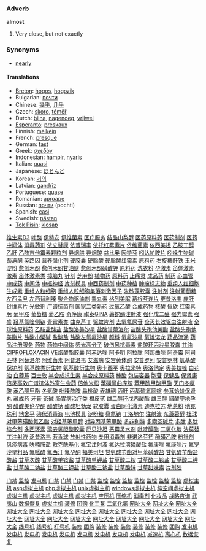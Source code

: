 ===Adverb===
'''almost'''

#Very close, but not exactly

===Synonyms===
*[[nearly]]

====Translations====
*[[Breton]]: [[hogos]], [[hogozik]]
*Bulgarian: [[почти]]
*Chinese: [[幾乎]], [[几乎]]
*Czech: [[skoro]], [[téměř]]
*Dutch: [[bijna]], [[nagenoeg]], [[vrijwel]]
*[[Esperanto]]: [[preskaux]]
*Finnish: [[melkein]]
*French: [[presque]]
*German: [[fast]]
*Greek: [[σχεδόν]]
*Indonesian: [[hampir]], [[nyaris]]
*Italian: [[quasi]]
*Japanese: [[ほとんど]]
*Korean: [[거의]]
*Latvian: [[gandrīz]]
*Portuguese: [[quase]]
*Romanian: [[aproape]]
*Russian: [[почти]] (pochti)
*Spanish: [[casi]]
*Swedish: [[nästan]]
*[[Tok Pisin]]: [[klosap]]
[http://www.shop263.com/i8-3/1.htm 维生素D3]
[http://www.shop263.com/i8-3/2.htm 叶酸]
[http://www.shop263.com/i8-3/3.htm 伊特安]
[http://www.shop263.com/i8-3/4.htm 伊维菌素]
[http://www.shop263.com/i8-3/5.htm 医疗服务]
[http://www.shop263.com/i8-3/6.htm 结晶山梨醇]
[http://www.shop263.com/i8-3/7.htm 医药原料药]
[http://www.shop263.com/i8-3/8.htm 医药制剂]
[http://www.shop263.com/i8-3/9.htm 医药中间体]
[http://www.shop263.com/i8-3/10.htm 消毒药剂]
[http://www.shop263.com/i8-3/11.htm 依立替康]
[http://www.shop263.com/i8-3/12.htm 依普瑞丰]
[http://www.shop263.com/i8-3/13.htm 依托红霉素片]
[http://www.shop263.com/i8-3/14.htm 依维菌素]
[http://www.shop263.com/i8-3/15.htm 依西美坦]
[http://www.shop263.com/i8-3/16.htm 乙胺丁醇]
[http://www.shop263.com/i8-3/17.htm 乙肝]
[http://www.shop263.com/i8-3/18.htm 乙酰吉他霉素颗粒剂]
[http://www.shop263.com/i8-3/19.htm 异烟肼]
[http://www.shop263.com/i8-3/20.htm 异烟酸]
[http://www.shop263.com/i8-3/21.htm 益比奥]
[http://www.shop263.com/i8-3/22.htm 因特芬]
[http://www.shop263.com/i8-3/23.htm 吲达帕胺片]
[http://www.shop263.com/i8-3/24.htm 吲哚生物碱]
[http://www.shop263.com/i8-3/25.htm 茚满酮]
[http://www.shop263.com/i8-3/26.htm 英路因]
[http://www.shop263.com/i8-3/27.htm 营养强化剂]
[http://www.shop263.com/i8-3/28.htm 硬胶囊]
[http://www.shop263.com/i8-3/29.htm 硬脂酸]
[http://www.shop263.com/i8-3/30.htm 硬脂酸红霉素]
[http://www.shop263.com/i8-3/31.htm 原料药]
[http://www.shop263.com/i8-3/32.htm 右旋糖酐铁]
[http://www.shop263.com/i8-3/33.htm 玉米淀粉]
[http://www.shop263.com/i8-3/34.htm 愈创木酚]
[http://www.shop263.com/i8-3/35.htm 愈创木酚甘油醚]
[http://www.shop263.com/i8-3/36.htm 愈创木酚磺酸钾]
[http://www.shop263.com/i8-3/37.htm 原料药]
[http://www.shop263.com/i8-3/38.htm 洗衣粉]
[http://www.shop263.com/i8-3/39.htm 孕激素]
[http://www.shop263.com/i8-3/40.htm 甾体激素]
[http://www.shop263.com/i8-3/41.htm 激素]
[http://www.shop263.com/i8-3/42.htm 甾体激素类]
[http://www.shop263.com/i8-3/43.htm 樟脑丸]
[http://www.shop263.com/i8-3/44.htm 针剂]
[http://www.shop263.com/i8-3/45.htm 芝麻酚]
[http://www.shop263.com/i8-3/46.htm 植物药]
[http://www.shop263.com/i8-3/47.htm 原料药]
[http://www.shop263.com/i8-3/48.htm 止痛灵]
[http://www.shop263.com/i8-3/49.htm 成品药]
[http://www.shop263.com/i8-3/50.htm 制药]
[http://www.shop263.com/i8-3/51.htm 心血管]
[http://www.shop263.com/i8-3/52.htm 中成药]
[http://www.shop263.com/i8-3/53.htm 中间体]
[http://www.shop263.com/i8-3/54.htm 中枢神经]
[http://www.shop263.com/i8-3/55.htm 片剂模具]
[http://www.shop263.com/i8-3/56.htm 中西药制剂]
[http://www.shop263.com/i8-3/57.htm 中药种植]
[http://www.shop263.com/i8-3/58.htm 肿瘤标志物]
[http://www.shop263.com/i8-3/59.htm 重组人红细胞生成素]
[http://www.shop263.com/i8-3/60.htm 重组人粒细胞]
[http://www.shop263.com/i8-3/61.htm 重组人粒细胞集落刺激因子]
[http://www.shop263.com/i8-3/62.htm 朱砂莲胶囊]
[http://www.shop263.com/i8-3/63.htm 注射剂]
[http://www.shop263.com/i8-3/64.htm 注射葡萄糖]
[http://www.shop263.com/i8-3/65.htm 左西孟旦]
[http://www.shop263.com/i8-3/66.htm 左西替利嗪]
[http://www.shop263.com/i8-3/67.htm 聚合物驱油剂]
[http://www.shop263.com/i8-3/68.htm 睾丸素]
[http://www.shop263.com/i8-3/69.htm 格列美脲]
[http://www.shop263.com/i8-3/70.htm 葛根芩连片]
[http://www.shop263.com/i8-3/71.htm 更昔洛韦]
[http://www.shop263.com/i8-3/72.htm 庚肝]
[http://www.shop263.com/i8-3/73.htm 谷维素片]
[http://www.shop263.com/i8-3/74.htm 光敏剂]
[http://www.shop263.com/i8-3/75.htm 广谱抗菌剂]
[http://www.shop263.com/i8-3/76.htm 国家二类新药]
[http://www.shop263.com/i8-3/77.htm 过氧乙酸]
[http://www.shop263.com/i8-3/78.htm 合成药物]
[http://www.shop263.com/i8-3/79.htm 核酸]
[http://www.shop263.com/i8-3/80.htm 恒欣]
[http://www.shop263.com/i8-3/81.htm 红霉素肟]
[http://www.shop263.com/i8-3/82.htm 葡甲胺]
[http://www.shop263.com/i8-3/83.htm 葡萄糖]
[http://www.shop263.com/i8-3/84.htm 葡乙胺]
[http://www.shop263.com/i8-3/85.htm 奇净康]
[http://www.shop263.com/i8-3/86.htm 祺泰GINA]
[http://www.shop263.com/i8-3/87.htm 蕲蛇酶注射液]
[http://www.shop263.com/i8-3/88.htm 强化戊二醛]
[http://www.shop263.com/i8-3/89.htm 强力霉素]
[http://www.shop263.com/i8-3/90.htm 强盛]
[http://www.shop263.com/i8-3/91.htm 羟基氯喹侧链]
[http://www.shop263.com/i8-3/92.htm 青霉素类]
[http://www.shop263.com/i8-3/93.htm 曲克芦丁]
[http://www.shop263.com/i8-3/94.htm 驱蚊片剂]
[http://www.shop263.com/i8-3/95.htm 去氧氟尿苷]
[http://www.shop263.com/i8-3/96.htm 全灭长效驱虫注射液] 
[http://www.shop263.com/i8-3/97.htm 全球性原料药]
[http://www.shop263.com/i8-3/98.htm 乙胺盐酸盐]
[http://www.shop263.com/i8-3/99.htm 盐酸洛美沙星]
[http://www.shop263.com/i8-3/100.htm 盐酸谱萘洛尔]
[http://www.shop263.com/i8-3/101.htm 盐酸头孢他美酯]
[http://www.shop263.com/i8-3/102.htm 盐酸头孢他美酯片]
[http://www.shop263.com/i8-3/103.htm 盐酸小檗碱]
[http://www.shop263.com/i8-3/104.htm 盐酸盐]
[http://www.shop263.com/i8-3/105.htm 盐酸左氧氟沙星]
[http://www.shop263.com/i8-3/106.htm 颜料]
[http://www.shop263.com/i8-3/107.htm 氧氟沙星]
[http://www.shop263.com/i8-3/108.htm 氧雄诺龙]
[http://www.shop263.com/i8-3/109.htm 药品流通]
[http://www.shop263.com/i8-3/110.htm 药品注册服务]
[http://www.shop263.com/i8-3/111.htm 药物]
[http://www.shop263.com/i8-3/112.htm 药物中间体]
[http://www.shop263.com/i8-3/113.htm 感光高分子]
[http://www.shop263.com/i8-3/114.htm 破伤风抗毒素]
[http://www.shop263.com/i8-3/115.htm 盐酸环丙沙星胶囊]
[http://www.shop263.com/i8-3/116.htm 甘油]
[http://www.shop263.com/i8-3/117.htm CIPROFLOXACIN]
[http://www.shop263.com/i8-3/118.htm VE烟酸酯胶囊]
[http://www.shop263.com/i8-3/119.htm 阿苯达唑]
[http://www.shop263.com/i8-3/120.htm 阿卡明]
[http://www.shop263.com/i8-3/121.htm 阿拉肽]
[http://www.shop263.com/i8-3/122.htm 阿那曲唑]
[http://www.shop263.com/i8-3/123.htm 阿奇霉]
[http://www.shop263.com/i8-3/124.htm 阿司匹林]
[http://www.shop263.com/i8-3/125.htm 阿替洛尔]
[http://www.shop263.com/i8-3/126.htm 阿维菌素]
[http://www.shop263.com/i8-3/127.htm 阿昔洛韦]
[http://www.shop263.com/i8-3/128.htm 艾滋病]
[http://www.shop263.com/i8-3/129.htm 安宫黄体酮]
[http://www.shop263.com/i8-3/130.htm 安普罗列]
[http://www.shop263.com/i8-3/131.htm 安普罗林]
[http://www.shop263.com/i8-3/132.htm 氨基酸保护剂]
[http://www.shop263.com/i8-3/133.htm 氨基酸类衍生物]
[http://www.shop263.com/i8-3/134.htm 氨基酸衍生物]
[http://www.shop263.com/i8-3/135.htm 奥卡西平]
[http://www.shop263.com/i8-3/136.htm 奥拉米特]
[http://www.shop263.com/i8-3/137.htm 奥洛他定]
[http://www.shop263.com/i8-3/138.htm 奥美拉唑]
[http://www.shop263.com/i8-3/139.htm 白花油]
[http://www.shop263.com/i8-3/140.htm 白藜芦]
[http://www.shop263.com/i8-3/141.htm 百士欣]
[http://www.shop263.com/i8-3/142.htm 半合成抗生素]
[http://www.shop263.com/i8-3/143.htm 半合成原料药]
[http://www.shop263.com/i8-3/144.htm 棒酸]
[http://www.shop263.com/i8-3/145.htm 包装容器]
[http://www.shop263.com/i8-3/146.htm 胞苷]
[http://www.shop263.com/i8-3/147.htm 保健品]
[http://www.shop263.com/i8-3/148.htm 保肾康]
[http://www.shop263.com/i8-3/149.htm 倍灵高效广谱抗体外寄生虫药]
[http://www.shop263.com/i8-3/150.htm 倍他米松]
[http://www.shop263.com/i8-3/151.htm 苯磺阿曲库胺]
[http://www.shop263.com/i8-3/152.htm 苯甲酰甲酸甲酯]
[http://www.shop263.com/i8-3/153.htm 天门冬氨酸]
[http://www.shop263.com/i8-3/154.htm 苯乙酮甲酯]
[http://www.shop263.com/i8-3/155.htm 冬氨酸]
[http://www.shop263.com/i8-3/156.htm 吡嗪酰胺]
[http://www.shop263.com/i8-3/157.htm 扁桃酸]
[http://www.shop263.com/i8-3/158.htm 表雄酮]
[http://www.shop263.com/i8-3/159.htm 丙肝]
[http://www.shop263.com/i8-3/160.htm 丙基硫氧嘧啶]
[http://www.shop263.com/i8-3/161.htm 参茸蛤蚧保肾丸]
[http://www.shop263.com/i8-3/162.htm 藏成药]
[http://www.shop263.com/i8-3/163.htm 牙膏]
[http://www.shop263.com/i8-3/164.htm 茶碱]
[http://www.shop263.com/i8-3/165.htm 肠胃病治疗类]
[http://www.shop263.com/i8-3/166.htm 橙皮甙]
[http://www.shop263.com/i8-3/167.htm 雌二醇环戊丙酸酯]
[http://www.shop263.com/i8-3/168.htm 雌三醇]
[http://www.shop263.com/i8-3/169.htm 醋酸甲地孕酮]
[http://www.shop263.com/i8-3/170.htm 醋酸美伦孕酮]
[http://www.shop263.com/i8-3/171.htm 醋酸钠]
[http://www.shop263.com/i8-3/172.htm 醋酸坦勃龙]
[http://www.shop263.com/i8-3/173.htm 软胶囊]
[http://www.shop263.com/i8-3/174.htm 蛋白同化激素]
[http://www.shop263.com/i8-3/175.htm 迪克拉苏]
[http://www.shop263.com/i8-3/176.htm 地蒽粉]
[http://www.shop263.com/i8-3/177.htm 地克珠利]
[http://www.shop263.com/i8-3/178.htm 地舍平]
[http://www.shop263.com/i8-3/179.htm 碘伏消毒液]
[http://www.shop263.com/i8-3/180.htm 电池模具]
[http://www.shop263.com/i8-3/181.htm 淀粉糖]
[http://www.shop263.com/i8-3/182.htm 叠氮钠]
[http://www.shop263.com/i8-3/183.htm 丁洛地尔]
[http://www.shop263.com/i8-3/184.htm 注射液]
[http://www.shop263.com/i8-3/185.htm 东莨菪醇]
[http://www.shop263.com/i8-3/186.htm 杜球]
[http://www.shop263.com/i8-3/187.htm 对甲苯磺酸氟乙酯]
[http://www.shop263.com/i8-3/188.htm 对羟基苯甲醇]
[http://www.shop263.com/i8-3/189.htm 对异丙基苯甲酸]
[http://www.shop263.com/i8-3/190.htm 多非利特]
[http://www.shop263.com/i8-3/191.htm 多索茶碱片]
[http://www.shop263.com/i8-3/192.htm 多肽]
[http://www.shop263.com/i8-3/193.htm 多肽缩合剂]
[http://www.shop263.com/i8-3/194.htm 多西环素]
[http://www.shop263.com/i8-3/195.htm 鹅去氧胆酸胶囊]
[http://www.shop263.com/i8-3/196.htm 厄贝沙坦]
[http://www.shop263.com/i8-3/197.htm 恶霉灵水剂]
[http://www.shop263.com/i8-3/198.htm 吡啶醇酯]
[http://www.shop263.com/i8-3/199.htm 二氧化碳]
[http://www.shop263.com/i8-3/200.htm 法莫替丁注射液]
[http://www.shop263.com/i8-3/201.htm 泛昔洛韦]
[http://www.shop263.com/i8-3/202.htm 芳香球]
[http://www.shop263.com/i8-3/203.htm 放射性药物]
[http://www.shop263.com/i8-3/204.htm 专用消毒剂]
[http://www.shop263.com/i8-3/205.htm 非诺洛芬钙]
[http://www.shop263.com/i8-3/206.htm 酚磺乙胺]
[http://www.shop263.com/i8-3/207.htm 粉针剂]
[http://www.shop263.com/i8-3/208.htm 风疹病毒]
[http://www.shop263.com/i8-3/209.htm 呋喃胺盐]
[http://www.shop263.com/i8-3/210.htm 敷克酰基化]
[http://www.shop263.com/i8-3/211.htm 氟宝注射液]
[http://www.shop263.com/i8-3/212.htm 氟达拉滨磷酸盐]
[http://www.shop263.com/i8-3/213.htm 氟康唑]
[http://www.shop263.com/i8-3/214.htm 氟康唑片]
[http://www.shop263.com/i8-3/215.htm 氟罗沙星粗品]
[http://www.shop263.com/i8-3/216.htm 氟哌酸]
[http://www.shop263.com/i8-3/217.htm 氟西汀]
[http://www.shop263.com/i8-3/218.htm 氟孕酮]
[http://www.shop263.com/i8-3/219.htm 福美司坦]
[http://www.shop263.com/i8-3/220.htm 甘氨酸苄酯对甲苯磺酸盐]
[http://www.shop263.com/i8-3/221.htm 甘氨酸苄酯盐酸盐]
[http://www.shop263.com/i8-3/222.htm 甘草次酸]
[http://www.shop263.com/i8-3/223.htm 甘草酸单铵盐]
[http://www.shop263.com/i8-3/224.htm 甘草酸单钾盐]
[http://www.shop263.com/i8-3/225.htm 甘草酸二铵]
[http://www.shop263.com/i8-3/226.htm 甘草酸二铵盐]
[http://www.shop263.com/i8-3/227.htm 甘草酸二钾盐]
[http://www.shop263.com/i8-3/228.htm 甘草酸二钠盐]
[http://www.shop263.com/i8-3/229.htm 甘草酸三钾盐]
[http://www.shop263.com/i8-3/230.htm 甘草酸三钠盐]
[http://www.shop263.com/i8-3/231.htm 甘草酸锌]
[http://www.shop263.com/i8-3/232.htm 甘草甜味素]
[http://www.shop263.com/i8-3/233.htm 片剂胶] 










 

[http://www.haishun.net 门禁]
[http://www.haishun.net 监控]
[http://www.genset-sh.com 发电机]
[http://www.haishun.net/p_mjds.htm 门禁]
[http://www.haishun.net/p_mjds_dmmj.htm 门禁]
[http://www.haishun.net/p_mjds_lwmj.htm 门禁]
[http://www.haishun.net/p_mjds_yjs.htm 门禁]
[http://www.haishun.net/cctv.htm 监控]
[http://www.haishun.net/p_cctv_jk.htm 监控]
[http://www.haishun.net/p_cctv_jk_sxj.htm 监控]
[http://www.haishun.net/p_cctv_jk_xsq.htm 监控]
[http://www.haishun.net/p_cctv_jk_yplxj.htm 监控]
[http://www.haishun.net/p_cctv_jk_yt.htm 监控]
[http://www.haishun.net/p_cctv_jk_zj.htm 监控]
[http://www.7766888.com 虚拟主机]
[http://www.7766888.com/introcom.htm asp虚拟主机]
[http://www.7766888.com/introcn.htm php虚拟主机]
[http://www.7766888.com/u_puji.htm unix虚拟主机]
[http://www.7766888.com/mysql.htm windows虚拟主机]
[http://www.7766888.com/u_jingji.htm 纯空间虚拟主机]
[http://www.7766888.com/u_biaozhun.htm 虚拟主机]
[http://www.7766888.com/u_zhiqiang.htm 虚拟主机]
[http://www.7766888.com/w_jingji.htm 虚拟主机]
[http://www.7766888.com/w_biaozhun.htm 虚拟主机]
[http://www.asp169.com/marketingsoft1.htm 空压机]
[http://www.asp169.com/marketingsoft2.htm 压缩机]
[http://www.asp169.com/zhaoguan.htm 消毒剂]
[http://www.asp169.com/crm.htm 化妆品]
[http://www.asp169.com/marketingsoft3.htm 战略咨询]
[http://www.asp169.com/marketingsoft4.htm 武夷山]
[http://www.asp169.com/marketingsoft5.htm 数据恢复]
[http://haishun11.51.net 虚拟主机]
[http://decorate.51.net 装修]
[http://decorate.51.net 团购]
[http://www.xsjby.cn 化工泵]
[http://www.asp169.com/zhaoguan2.htm 二氧化氯]
[http://www.fm360.net 网址大全]
[http://www.fm360.net/page/001.html 网址大全]
[http://www.fm360.net/page/game.htm 网址大全]
[http://www.fm360.net/page/software.htm 网址大全]
[http://www.fm360.net/page/jinshi.htm 网址大全]
[http://www.fm360.net/page/music.htm 网址大全]
[http://www.fm360.net/page/053.html 网址大全]
[http://www.fm360.net/page/flash.htm 网址大全]
[http://www.fm360.net/page/newsweek.htm 网址大全]
[http://www.fm360.net/page/club.htm 网址大全]
[http://www.fm360.net/page/stock.htm 网址大全]
[http://www.fm360.net/page/love.htm 网址大全]
[http://www.fm360.net/page/netcard.htm 网址大全]
[http://www.fm360.net/page/025.html 网址大全]
[http://www.fm360.net/page/hardware.htm 网址大全]
[http://www.fm360.net/page/sport.htm 网址大全]
[http://www.fm360.net/page/shouji.htm 网址大全]
[http://www.fm360.net/page/ym.htm 网址大全]
[http://www.fm360.net/page/ylbj.htm 网址大全]
[http://www.fm360.net/page/car.htm 网址大全]
[http://www.jifamark.com 线号机]
[http://www.jifamark.com/xhj.htm 线号机]
[http://www.jifamark.com 打号机]
[http://www.funasia.cn 装修]
[http://www.funasia.cn 团购]
[http://www.funasia.cn/pinpai.asp 装修]
[http://www.funasia.cn/client/gb_list.asp 装修]
[http://www.funasia.cn/design/index.asp 装修]
[http://www.funasia.cn/funasiaHome/index.asp 装修]
[http://www.funasia.cn/jiancai.asp 装修]
[http://www.funasia.cn/shishang.asp 装修]
[http://www.funasia.cn/mall/AboutOur.htm 团购]
[http://www.genset-sh.com/cai.asp 发电机]
[http://www.genset-sh.com/tancu.asp 发电机]
[http://www.genset-sh.com/xi3.asp 发电机]
[http://www.genset-sh.com/lan.asp 发电机]
[http://www.genset-sh.com/leng.asp 发电机]
[http://www.genset-sh.com/jiyou.asp 发电机]
[http://www.genset-sh.com/ranyou.asp 发电机]
[http://www.genset-sh.com/kuongqi.asp 发电机]
[http://www.genset-sh.com/ssss.asp 发电机]
[http://www.zj-df.com 减速机]
[http://www.xhhj.com.cn 离心机]
[http://www.hdfix.com.cn 数据恢复]